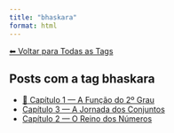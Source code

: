 ```yaml
---
title: "bhaskara"
format: html
---
```


[⬅ Voltar para Todas as Tags](../tags.qmd)

## Posts com a tag **bhaskara**

- [📘 Capítulo 1 — A Função do 2º Grau](/posts/capitulos/cap1-funcao-quadratica.html)
- [Capítulo 3 — A Jornada dos Conjuntos](/posts/capitulos/cap3-conjuntos.html)
- [Capítulo 2 — O Reino dos Números](/posts/capitulos/cap2-numeros-conjuntos.html)
